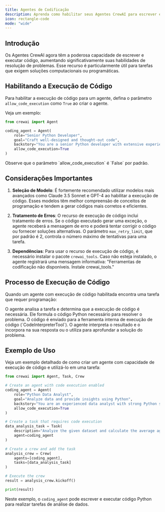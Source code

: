 ```yaml
---
title: Agentes de Codificação
description: Aprenda como habilitar seus Agentes CrewAI para escrever e executar código, e explore funcionalidades avançadas para maior potencial.
icon: rectangle-code
mode: "wide"
---
```


## Introdução

Os Agentes CrewAI agora têm a poderosa capacidade de escrever e executar código, aumentando significativamente suas habilidades de resolução de problemas. Esse recurso é particularmente útil para tarefas que exigem soluções computacionais ou programáticas.

## Habilitando a Execução de Código

Para habilitar a execução de código para um agente, defina o parâmetro `allow_code_execution` como `True` ao criar o agente.

Veja um exemplo:

```python Code
from crewai import Agent

coding_agent = Agent(
    role="Senior Python Developer",
    goal="Craft well-designed and thought-out code",
    backstory="You are a senior Python developer with extensive experience in software architecture and best practices.",
    allow_code_execution=True
)
```

<Note>
Observe que o parâmetro `allow_code_execution` é `False` por padrão.
</Note>

## Considerações Importantes

1. **Seleção de Modelo**: É fortemente recomendado utilizar modelos mais avançados como Claude 3.5 Sonnet e GPT-4 ao habilitar a execução de código.
Esses modelos têm melhor compreensão de conceitos de programação e tendem a gerar códigos mais corretos e eficientes.

2. **Tratamento de Erros**: O recurso de execução de código inclui tratamento de erros. Se o código executado gerar uma exceção, o agente receberá a mensagem de erro e poderá tentar corrigir o código ou
fornecer soluções alternativas. O parâmetro `max_retry_limit`, que por padrão é 2, controla o número máximo de tentativas para uma tarefa.

3. **Dependências**: Para usar o recurso de execução de código, é necessário instalar o pacote `crewai_tools`. Caso não esteja instalado, o agente registrará uma mensagem informativa:
"Ferramentas de codificação não disponíveis. Instale crewai_tools."

## Processo de Execução de Código

Quando um agente com execução de código habilitada encontra uma tarefa que requer programação:

<Steps>
    <Step title="Análise da Tarefa">
    O agente analisa a tarefa e determina que a execução de código é necessária.
    </Step>
    <Step title="Formulação do Código">
    Ele formula o código Python necessário para resolver o problema.
    </Step>
    <Step title="Execução do Código">
    O código é enviado para a ferramenta interna de execução de código (`CodeInterpreterTool`).
    </Step>
    <Step title="Interpretação dos Resultados">
    O agente interpreta o resultado e o incorpora na sua resposta ou o utiliza para aprofundar a solução do problema.
    </Step>
</Steps>

## Exemplo de Uso

Veja um exemplo detalhado de como criar um agente com capacidade de execução de código e utilizá-lo em uma tarefa:

```python Code
from crewai import Agent, Task, Crew

# Create an agent with code execution enabled
coding_agent = Agent(
    role="Python Data Analyst",
    goal="Analyze data and provide insights using Python",
    backstory="You are an experienced data analyst with strong Python skills.",
    allow_code_execution=True
)

# Create a task that requires code execution
data_analysis_task = Task(
    description="Analyze the given dataset and calculate the average age of participants.",
    agent=coding_agent
)

# Create a crew and add the task
analysis_crew = Crew(
    agents=[coding_agent],
    tasks=[data_analysis_task]
)

# Execute the crew
result = analysis_crew.kickoff()

print(result)
```

Neste exemplo, o `coding_agent` pode escrever e executar código Python para realizar tarefas de análise de dados.